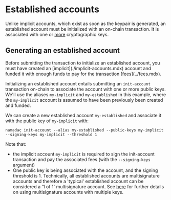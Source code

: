 
# Established accounts

Unlike implicit accounts, which exist as soon as the keypair is generated, an established account must be initialized
with an on-chain transaction. It is associated with one or [more](./multisignature.mdx) cryptographic keys.

## Generating an established account

<Callout type="info">
Before submitting the transaction to initialize an established account, you must have created an [implicit](./implicit-accounts.mdx) account and funded it with enough
funds to pay for the transaction [fees](../fees.mdx).
</Callout>

Initializing an established account entails submitting an `init-account` transaction on-chain to associate the account with
one or more public keys. We'll use the aliases `my-implicit` and `my-established` in this example, where the `my-implicit` account is assumed to have been previously been
created and funded.  

We can create a new established account `my-established` and associate it with the public key of `my-implicit` with:
```
namadac init-account --alias my-established --public-keys my-implicit --signing-keys my-implicit --threshold 1
```
Note that:
- the implicit account `my-implicit` is required to sign the init-account transaction and pay the associated fees (with the `--signing-keys` argument)
- One public key is being associated with the account, and the signing threshold is 1. Technically, all established accounts are multisignature accounts
and therefore a 'typical' established account can be considered a '1 of 1' multisignature account. See [here](./multisignature.mdx) 
for further details on using multisignature accounts with multiple keys.
